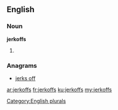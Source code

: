 ==English==

===Noun===
'''jerkoffs'''

# {{plural of|jerkoff}}

===Anagrams===
* [[jerks off#English|jerks off]]

[[Category:English plurals]]

[[ar:jerkoffs]]
[[fr:jerkoffs]]
[[ku:jerkoffs]]
[[my:jerkoffs]]